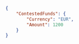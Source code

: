 ```json REST  

{
    "ContestedFunds": {
        "Currency": "EUR",
        "Amount": 1200
    }
}  
```